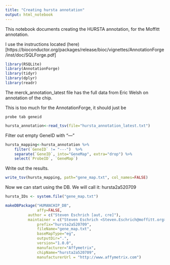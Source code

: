 ```yaml
---
title: "Creating hursta annotation"
output: html_notebook
---
```


This notebook documents creating the HURSTA annotation, for the Moffitt annotation.

I use the instructions located (here)[https://bioconductor.org/packages/release/bioc/vignettes/AnnotationForge/inst/doc/SQLForge.pdf]

```r
library(RSQLite)
library(AnnotationForge)
library(tidyr)
library(dplyr)
library(readr)
```

The merck_annotation_latest file has the full data from Eric Welsh on annotation of the chip.

This is too much for the AnnotationForge, it should just be 
```
probe tab geneid
```


```r
hursta_annotation<-read_tsv(file="hursta_annotation_latest.txt")

```

Filter out empty GeneID with "---"
```r
hursta_mapping<-hursta_annotation %>%
  	filter(`GeneID` != "---")  %>%
 	separate(`GeneID`, into="GeneMap", extra="drop") %>%
  	select(`ProbeID`, `GeneMap`)
```

Write out the results.
```r
write_tsv(hursta_mapping, path="gene_map.txt", col_names=FALSE)
```


Now we can start using the DB.
We will call it: hursta2a520709
```r
hursta_IDs <- system.file("gene_map.txt")

makeDBPackage("HUMANCHIP_DB",
              affy=FALSE,
	      author = c("Steven Eschrich [aut, cre]"),
	      maintainer = c("Steven Eschrich <Steven.Eschrich@moffitt.org>"),
              prefix="hursta2a520709",
              fileName="gene_map.txt",
              baseMapType="eg",
              outputDir=".",
              version="1.0.0",
              manufacturer="Affymetrix",
              chipName="hursta2a520709",
              manufacturerUrl = "http://www.affymetrix.com")
```


